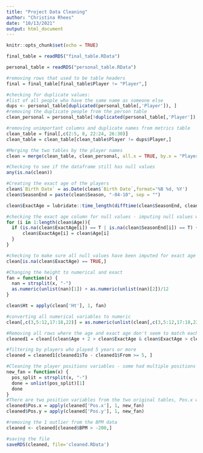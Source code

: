 ---
title: "Project Data Cleaning"
author: "Christina Rhees"
date: "10/13/2021"
output: html_document
---

```{r setup, include=FALSE}
knitr::opts_chunk$set(echo = TRUE)
```

```{r}
final_table = readRDS("final_table.RData")

personal_table = readRDS("personal_table.RData")

#removing rows that used to be table headers
final = final_table[final_table$Player != "Player",]
```


```{r}
#checking for duplicate values:
#list of all people who have the same name as someone else
dups <- personal_table[duplicated(personal_table[,'Player']), ]
#removing the duplicate people from the person table
clean_personal = personal_table[!duplicated(personal_table[,'Player']), ]

#removing unimportant columns and duplicate names from metrics table
clean_table = final[,c(2:5, 8, 22:24, 26:30)]
clean_table = clean_table[clean_table$Player != dups$Player,]

#Merging the two tables by the player names
clean = merge(clean_table, clean_personal, all.x = TRUE, by.x = "Player", by.y = "Player")
```


```{r}
#Checking to see if the dataframe still has null values
any(is.na(clean))
```

```{r}
#Creating the exact age of the players
clean$`Birth Date` = as.Date(clean$`Birth Date`,format='%B %d, %Y')
clean$SeasonEnd = paste(clean$Season, "-04-10", sep = "")

clean$ExactAge = lubridate::time_length(difftime(clean$SeasonEnd, clean$`Birth Date`), "years")
```


```{r}
#checking the exact age column for null values - imputing null values with just their age.
for (i in 1:length(clean$Age)){
  if (is.na(clean$ExactAge[i]) == T | is.na(clean$SeasonEnd[i]) == T) {
      clean$ExactAge[i] = clean$Age[i]
  }
}

#checking to make sure all null values have been imputed for exact age
clean[is.na(clean$ExactAge) == TRUE,]
```


```{r}
#Changing the height to numerical and exact
fan = function(x) {
  nan = strsplit(x, "-")
  as.numeric(unlist(nan)[1]) + as.numeric(unlist(nan)[2])/12
}

clean$Ht = apply(clean['Ht'], 1, fan)
```


```{r}
#converting all numerical variables to numeric
clean[,c(3,5:12,17:18,22)] = as.numeric(unlist(clean[,c(3,5:12,17:18,22)]))
```


```{r}
#Removing all rows where the age and exact age don't seem to match each other, mostly null values and then probably some of the duplicate names that didn't get removed.
cleaned1 = clean[(clean$Age + 2 > clean$ExactAge & clean$ExactAge > clean$Age - 2),]
```

```{r}
#filtering by players who played 5 years or more
cleaned = cleaned1[cleaned1$To - cleaned1$From >= 5, ]
```

```{r}
#Cleaning the player positions variables - some had multiple positions assigned to each player, this code takes the first position stated and removes anything else
new_fan = function(x) {
  pos_split = strsplit(x, "-")
  done = unlist(pos_split)[1]
  done
}
#There are two position variables from the two original tables, Pos.x will be used moving forward
cleaned$Pos.x = apply(cleaned['Pos.x'], 1, new_fan)
cleaned$Pos.y = apply(cleaned['Pos.y'], 1, new_fan)

#removing the 1 outlier from the BPM data
cleaned <- cleaned[cleaned$BPM > -200,]
```

```{r}
#saving the file
saveRDS(cleaned, file='cleaned.RData')
```

